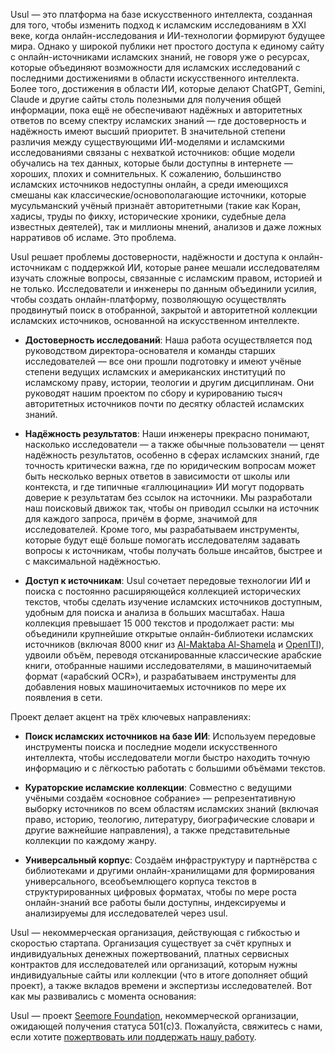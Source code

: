 Usul — это платформа на базе искусственного интеллекта, созданная для того, чтобы изменить подход к исламским исследованиям в XXI веке, когда онлайн-исследования и ИИ-технологии формируют будущее мира. Однако у широкой публики нет простого доступа к единому сайту с онлайн-источниками исламских знаний, не говоря уже о ресурсах, которые объединяют возможности для исламских исследований с последними достижениями в области искусственного интеллекта. Более того, достижения в области ИИ, которые делают ChatGPT, Gemini, Claude и другие сайты столь полезными для получения общей информации, пока ещё не обеспечивают надёжных и авторитетных ответов по всему спектру исламских знаний — где достоверность и надёжность имеют высший приоритет. В значительной степени различия между существующими ИИ-моделями и исламскими исследованиями связаны с нехваткой источников: общие модели обучались на тех данных, которые были доступны в интернете — хороших, плохих и сомнительных. К сожалению, большинство исламских источников недоступны онлайн, а среди имеющихся смешаны как классические/основополагающие источники, которые мусульманский учёный признаёт авторитетными (такие как Коран, хадисы, труды по фикху, исторические хроники, судебные дела известных деятелей), так и миллионы мнений, анализов и даже ложных нарративов об исламе. Это проблема.

Usul решает проблемы достоверности, надёжности и доступа к онлайн-источникам с поддержкой ИИ, которые ранее мешали исследователям изучать сложные вопросы, связанные с исламским правом, историей и не только. Исследователи и инженеры по данным объединили усилия, чтобы создать онлайн-платформу, позволяющую осуществлять продвинутый поиск в отобранной, закрытой и авторитетной коллекции исламских источников, основанной на искусственном интеллекте.

- **Достоверность исследований**: Наша работа осуществляется под руководством директора-основателя и команды старших исследователей — все они прошли подготовку и имеют учёные степени ведущих исламских и американских институций по исламскому праву, истории, теологии и другим дисциплинам. Они руководят нашим проектом по сбору и курированию тысяч авторитетных источников почти по десятку областей исламских знаний.

- **Надёжность результатов**: Наши инженеры прекрасно понимают, насколько исследователи — а также обычные пользователи — ценят надёжность результатов, особенно в сферах исламских знаний, где точность критически важна, где по юридическим вопросам может быть несколько верных ответов в зависимости от школы или контекста, и где типичные «галлюцинации» ИИ могут подорвать доверие к результатам без ссылок на источники. Мы разработали наш поисковый движок так, чтобы он приводил ссылки на источник для каждого запроса, причём в форме, значимой для исследователей. Кроме того, мы разрабатываем инструменты, которые будут ещё больше помогать исследователям задавать вопросы к источникам, чтобы получать больше инсайтов, быстрее и с максимальной надёжностью.

- **Доступ к источникам**: Usul сочетает передовые технологии ИИ и поиска с постоянно расширяющейся коллекцией исторических текстов, чтобы сделать изучение исламских источников доступным, удобным для поиска и анализа в больших масштабах. Наша коллекция превышает 15 000 текстов и продолжает расти: мы объединили крупнейшие открытые онлайн-библиотеки исламских источников (включая 8000 книг из [Al-Maktaba Al-Shamela](https://shamela.ws/) и [OpenITI](https://openiti.org/)), удвоили объём, переводя отсканированные классические арабские книги, отобранные нашими исследователями, в машиночитаемый формат («арабский OCR»), и разрабатываем инструменты для добавления новых машиночитаемых источников по мере их появления в сети.

Проект делает акцент на трёх ключевых направлениях:

- **Поиск исламских источников на базе ИИ**: Используем передовые инструменты поиска и последние модели искусственного интеллекта, чтобы исследователи могли быстро находить точную информацию и с лёгкостью работать с большими объёмами текстов.

- **Кураторские исламские коллекции**: Совместно с ведущими учёными создаём «основное собрание» — репрезентативную выборку источников по всем областям исламских знаний (включая право, историю, теологию, литературу, биографические словари и другие важнейшие направления), а также представительные коллекции по каждому жанру.

- **Универсальный корпус**: Создаём инфраструктуру и партнёрства с библиотеками и другими онлайн-хранилищами для формирования универсального, всеобъемлющего корпуса текстов в структурированных цифровых форматах, чтобы по мере роста онлайн-знаний все работы были доступны, индексируемы и анализируемы для исследователей через usul.

Usul — некоммерческая организация, действующая с гибкостью и скоростью стартапа. Организация существует за счёт крупных и индивидуальных денежных пожертвований, платных сервисных контрактов для исследователей или организаций, которым нужны индивидуальные сайты или коллекции (что в итоге дополняет общий проект), а также вкладов времени и экспертизы исследователей. Вот как мы развивались с момента основания:

Usul — проект [Seemore Foundation](https://digitalseem.org), некоммерческой организации, ожидающей получения статуса 501(c)3. Пожалуйста, свяжитесь с нами, если хотите [пожертвовать или поддержать нашу работу](/donate).
